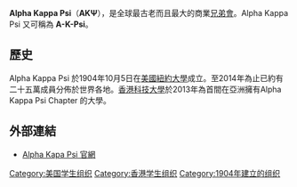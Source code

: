 {{expand|time=2014-01-22T13:55:11+00:00}}
{{unreferenced|time=2014-01-22T13:55:11+00:00}}
'''Alpha Kappa Psi'''（'''ΑΚΨ'''），是全球最古老而且最大的商業[[兄弟會|兄弟會]]。Alpha Kappa Psi 又可稱為 '''A-K-Psi'''。

== 歷史　==
Alpha Kappa Psi 於1904年10月5日在[[美國|美國]][[紐約大學|紐約大學]]成立。至2014年為止已約有二十五萬成員分佈於世界各地。[[香港科技大學|香港科技大學]]於2013年為首間在亞洲擁有Alpha Kappa Psi Chapter 的大學。

==外部連結==
*[https://www.akpsi.org/ Alpha Kapa Psi 官網]{{Wayback|url=https://www.akpsi.org/ |date=20140202125816 }}

[[Category:美国学生组织|Category:美国学生组织]]
[[Category:香港学生组织|Category:香港学生组织]]
[[Category:1904年建立的组织|Category:1904年建立的组织]]